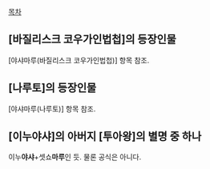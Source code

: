[[목차]]

== [바질리스크 코우가인법첩]의 등장인물 ==
[야샤마루(바질리스크 코우가인법첩)] 항목 참조. 

== [나루토]의 등장인물 ==
[야샤마루(나루토)] 항목 참조.

== [이누야샤]의 아버지 [투아왕]의 별명 중 하나 ==
이누'''야샤'''+셋쇼'''마루'''인 듯. 물론 공식은 아니다.
